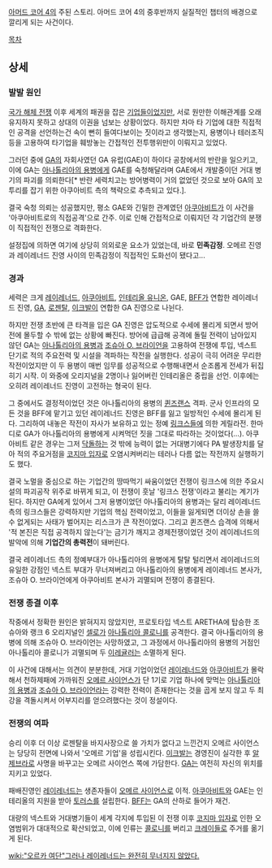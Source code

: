 [[아머드 코어 4]]의 주된 스토리. 아머드 코어 4의 중후반까지 실질적인 챕터의 배경으로 깔리게 되는 사건이다.

[[목차]]
== 상세 ==
=== 발발 원인 ===
[[국가 해체 전쟁]] 이후 세계의 패권을 잡은 [[기업]]들이었지만, 서로 원만한 이해관계를 오래 유지하지 못하고 상대의 이권을 넘보는 상황이었다. 하지만 차마 타 기업에 대한 직접적인 공격을 선언하는건 속이 뻔히 들여다보이는 짓이라고 생각했는지, 용병이나 테러조직 등을 고용하여 타기업을 훼방놓는 간접적인 전투행위만이 이뤄지고 있었다.

그러던 중에 [[GA]]의 자회사였던 GA 유럽(GAE)이 하이다 공창에서의 반란을 일으키고, 이에 GA는 [[아나톨리아의 용병]]에게 GAE를 숙청해달라며 GAE에서 개발중이던 거대 병기의 파괴를 의뢰한다[* 반란 세력치고는 방어병력이 거의 없었던 것으로 보아 GA의 꼬투리를 잡기 위한 아쿠아비트 측의 책략으로 추측되고 있다.].

결국 숙청 의뢰는 성공했지만, 평소 GAE와 긴밀한 관계였던 [[아쿠아비트]]가 이 사건을 '아쿠아비트로의 직접공격'으로 간주. 이로 인해 간접적으로 이뤄지던 각 기업간의 분쟁이 직접적인 전쟁으로 격화한다.

설정집에 의하면 여기에 상당히 의외로운 요소가 있었는데, 바로 '''민족감정'''. 오메르 진영과 레이레너드 진영 사이의 민족감정이 직접적인 도화선이 됐다고...

=== 경과 ===
세력은 크게 [[레이레너드]], [[아쿠아비트]], [[인테리올 유니온]], GAE, [[BFF]]가 연합한 레이레너드 진영, [[GA]], [[로젠탈]], [[이크발]]이 연합한 GA 진영으로 나뉜다.

하지만 전쟁 초반에 큰 타격을 입은 GA 진영은 압도적으로 수세에 몰리게 되면서 방어전에 몰두할 수 밖에 없는 상황에 빠진다. 방어에 급급해 공격에 돌릴 전력이 남아있지 않던 GA는 [[아나톨리아의 용병]]과 [[조슈아 O. 브라이언]]을 고용하여 전쟁에 투입, 넥스트 단기로 적의 주요전력 및 시설을 격파하는 작전을 실행한다. 성공이 극히 어려운 무리한 작전이었지만 이 두 용병이 매번 임무를 성공적으로 수행해내면서 순조롭게 전세가 뒤집히기 시작. 이 와중에 오리지널을 2명이나 잃어버린 인테리올은 중립을 선언. 이후에는 오히려 레이레너드 진영이 고전하는 형국이 된다.

그 중에서도 결정적이었던 것은 아나톨리아의 용병의 [[퀸즈랜스]] 격파. 군사 인프라의 모든 것을 BFF에 맡기고 있던 레이레너드 진영은 BFF를 잃고 일방적인 수세에 몰리게 된다. 그리하여 내놓은 작전이 자사가 보유하고 있는 정예 [[링크스]]들에 의한 게릴라전. 한마디로 GA가 아나톨리아의 용병에게 시켜먹던 짓을 그대로 따라하는 것이었다(…). 아쿠아비트 같은 경우는 그저 [[닥돌]]하는 것 밖에 능력이 없는 거대병기에다 PA 발생장치를 달아 적의 주요거점을 [[코지마 입자]]로 오염시켜버리는 테러나 다름 없는 작전까지 실행하기도 했다.

결국 노멀을 중심으로 하는 기업간의 땅따먹기 싸움이었던 전쟁이 링크스에 의한 주요시설의 파괴공작 위주로 바뀌게 되고, 이 전쟁이 훗날 '링크스 전쟁'이라고 불리는 계기가 된다. 하지만 GA에게 있어서 그저 용병이었던 아나톨리아의 용병과는 달리 레이레너드 측의 링크스들은 강력하지만 기업의 핵심 전력이었고, 이들을 잃게되면 더이상 손을 쓸 수 없게되는 사태가 벌어지는 리스크가 큰 작전이었다. 그리고 퀸즈랜스 습격에 의해서 '적 본진은 직접 공격하지 않는다'는 금기가 깨지고 경제전쟁이었던 것이 레이레너드의 발악에 의해 '''기업간의 총력전'''이 돼버린다.

결국 레이레너드 측의 정예부대가 아나톨리아의 용병에게 탈탈 털리면서 레이레너드의 유일한 강점인 넥스트 부대가 무너져버리고 아나톨리아의 용병에게 레이레너드 본사가, 조슈아 O. 브라이언에게 아쿠아비트 본사가 괴멸되며 전쟁이 종결된다.

=== 전쟁 종결 이후 ===
작중에서 정확한 원인은 밝혀지지 않았지만, 프로토타입 넥스트 ARETHA에 탑승한 조슈아와 랭크 6 오리지널인 [[셀로]]가 [[아나톨리아 콜로니]]를 공격한다. 결국 아나톨리아의 용병에 의해 조슈아 O. 브라이언는 사망하였고, 그 과정에서 아나톨리아의 용병의 거점인 아나톨리아 콜로니가 괴멸되며 두 [[이레귤러]]는 소멸하게 된다.

이 사건에 대해서는 의견이 분분한데, 거대 기업이었던 [[레이레너드]]와 [[아쿠아비트]]가 몰락해서 천하제패에 가까워진 [[오메르 사이언스]]가 단 1기로 기업 하나에 맞먹는 [[아나톨리아의 용병]]과 [[조슈아 O. 브라이언]]라는 강력한 전력이 존재한다는 것을 곱게 보지 않고 두 최강을 격돌시켜서 어부지리를 얻으려했다는 것이 정설이다.

=== 전쟁의 여파 ===
승리 이후 더 이상 로젠탈을 바지사장으로 쓸 가치가 없다고 느낀건지 오메르 사이언스는 당당히 전면에 나와서 '오메르 기업'을 성립시킨다. [[이크발]]는 경영진이 실각한 후 [[알제브라]]로 사명을 바꾸고는 오메르 사이언스 쪽에 가담한다. [[GA]]는 여전히 자신의 위치를 지키고 있었다.

패배진영인 [[레이레너드]]는 생존자들이 [[오메르 사이언스]]로 이적. [[아쿠아비트]]와 GAE는 인테리올의 지원을 받아 [[토러스]]를 설립한다. [[BFF]]는 GA의 산하로 들어가 재건.

대량의 넥스트와 거대병기들이 세계 각지에 투입된 이 전쟁 이후 [[코지마 입자]]로 인한 오염범위가 대대적으로 확산되었고, 이에 인류는 [[콜로니]]를 버리고 [[크레이들]]로 주거를 옮기게 된다.

[[wiki:"오르카 여단"그러나 레이레너드는 완전히 무너지지 않았다.]]

